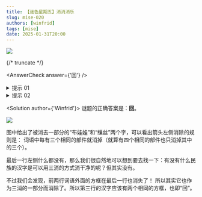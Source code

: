 ```yaml
---
title: 【谜色星期五】消消消乐
slug: mise-020
authors: [winfrid]
tags: [mise]
date: 2025-01-31T20:00
---
```


![](./mise-020.assets/mise-020.webp)

{/* truncate */}

<AnswerCheck answer={'回'} />

<details>
    <summary>提示 01</summary>

    从前两行可以看出，箭头左侧的内容是经历了“每有三个相同的部件就消掉”的产物。
</details>

<details>
    <summary>提示 02</summary>

    最后一行的左侧，外框也一并消掉了。
</details>

<Solution author={'Winfrid'}>
谜题的正确答案是：**回**。

![](./mise-020.assets/mise-020-sol.webp)

图中给出了被消去一部分的“布娃娃”和“缫丝”两个字，可以看出箭头左侧消除的规则是：
词语中每有三个相同的部件就消掉（就算有四个相同的部件也只消掉其中的三个）。

最后一行左侧什么都没有，那么我们很自然地可以想到要去找一下：有没有什么民族的汉字是可以用三消的方式消干净的呢？但其实没有。

不过我们会发现，前两行词语外面的方框在最后一行也消失了！
所以其实它也作为三消的一部分而消除了。所以第三行的汉字应该有两个相同的方框，也即“回”。
</Solution>
